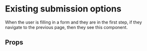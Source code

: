 

<Meta of={ExistingSubmissionOptionsStories} />

# Existing submission options

When the user is filling in a form and they are in the first step, if they navigate to the previous
page, then they see this component.

<Canvas>
  <Story of={ExistingSubmissionOptionsStories.Default} />
</Canvas>

## Props

<ArgTypes of={ExistingSubmissionOptionsStories} />
